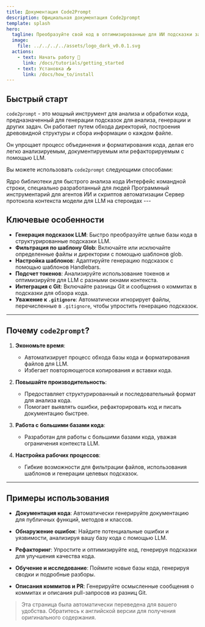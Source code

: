 ```yaml
---
title: Документация Code2Prompt
description: Официальная документация Code2prompt
template: splash
hero:
  tagline: Преобразуйте свой код в оптимизированные для ИИ подсказки за секунды
  image:
    file: ../../../../assets/logo_dark_v0.0.1.svg
  actions:
    - text: Начать работу 🚀
      link: /docs/tutorials/getting_started
    - text: Установка 📥
      link: /docs/how_to/install
---
```



## Быстрый старт

<LinkCard title="Начало работы 🚀" href="/docs/tutorials/getting_started" />
<LinkCard title="Установка 📥" href="/docs/how_to/install" />
<LinkCard
  title="Узнайте о фильтрации 🔍"
  href="/docs/tutorials/learn_filters"
/>
<LinkCard
  title="Узнайте о шаблонизации 📝"
  href="/docs/tutorials/learn_templates"
/>
<LinkCard title="Видение 🔮" href="/docs/vision" />

`code2prompt` - это мощный инструмент для анализа и обработки кода, предназначенный для генерации подсказок для анализа, генерации и других задач. Он работает путем обхода директорий, построения древовидной структуры и сбора информации о каждом файле.

Он упрощает процесс объединения и форматирования кода, делая его легко анализируемым, документируемым или рефакторируемым с помощью LLM.

Вы можете использовать `code2prompt` следующими способами:

<CardGrid>
  <Card title="Ядро" icon="seti:rust">
    Ядро библиотеки для быстрого анализа кода
  </Card>
  <Card title="CLI" icon="seti:powershell">
    Интерфейс командной строки, специально разработанный для людей
  </Card>
  <Card title="SDK" icon="seti:python">
    Программный инструментарий для агентов ИИ и скриптов автоматизации
  </Card>
  <Card title="MCP" icon="seti:folder">
    Сервер протокола контекста модели для LLM на стероидах
  </Card>
</CardGrid>
---

## Ключевые особенности

- **Генерация подсказок LLM**: Быстро преобразуйте целые базы кода в структурированные подсказки LLM.
- **Фильтрация по шаблону Glob**: Включайте или исключайте определенные файлы и директории с помощью шаблонов glob.
- **Настройка шаблонов**: Адаптируйте генерацию подсказок с помощью шаблонов Handlebars.
- **Подсчет токенов**: Анализируйте использование токенов и оптимизируйте для LLM с разными окнами контекста.
- **Интеграция с Git**: Включайте разницы Git и сообщения о коммитах в подсказки для обзора кода.
- **Уважение к `.gitignore`**: Автоматически игнорирует файлы, перечисленные в `.gitignore`, чтобы упростить генерацию подсказок.

---

## Почему `code2prompt`?

1. **Экономьте время**:

   - Автоматизирует процесс обхода базы кода и форматирования файлов для LLM.
   - Избегает повторяющегося копирования и вставки кода.

2. **Повышайте производительность**:

   - Предоставляет структурированный и последовательный формат для анализа кода.
   - Помогает выявлять ошибки, рефакторировать код и писать документацию быстрее.

3. **Работа с большими базами кода**:

   - Разработан для работы с большими базами кода, уважая ограничения контекста LLM.

4. **Настройка рабочих процессов**:
   - Гибкие возможности для фильтрации файлов, использования шаблонов и генерации целевых подсказок.

---

## Примеры использования

- **Документация кода**:
  Автоматически генерируйте документацию для публичных функций, методов и классов.

- **Обнаружение ошибок**:
  Найдите потенциальные ошибки и уязвимости, анализируя вашу базу кода с помощью LLM.

- **Рефакторинг**:
  Упростите и оптимизируйте код, генерируя подсказки для улучшения качества кода.

- **Обучение и исследование**:
  Поймите новые базы кода, генерируя сводки и подробные разборы.

- **Описания коммитов и PR**:
  Генерируйте осмысленные сообщения о коммитах и описания pull-запросов из разниц Git.

> Эта страница была автоматически переведена для вашего удобства. Обратитесь к английской версии для получения оригинального содержания.
